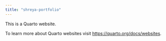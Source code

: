 ```yaml
---
title: "shreya-portfolio"
---
```


This is a Quarto website.

To learn more about Quarto websites visit <https://quarto.org/docs/websites>.
